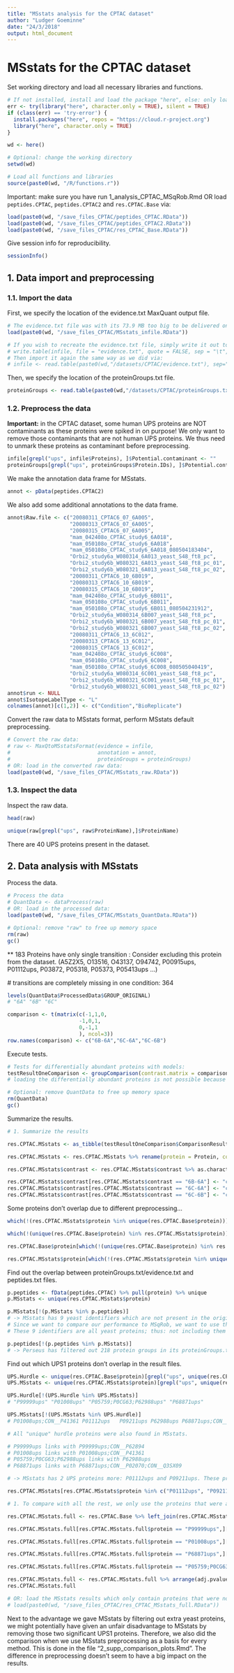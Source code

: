 ```yaml
---
title: "MSstats analysis for the CPTAC dataset"
author: "Ludger Goeminne"
date: "24/3/2018"
output: html_document
---
```


# MSstats for the CPTAC dataset

Set working directory and load all necessary libraries and functions.

```r
# If not installed, install and load the package "here", else: only load the package.
err <- try(library("here", character.only = TRUE), silent = TRUE)
if (class(err) == 'try-error') {
  install.packages("here", repos = "https://cloud.r-project.org")
  library("here", character.only = TRUE)
}

wd <- here()

# Optional: change the working directory
setwd(wd)

# Load all functions and libraries
source(paste0(wd, "/R/functions.r"))
```

Important: make sure you have run 1_analysis_CPTAC_MSqRob.Rmd OR load `peptides.CPTAC`, `peptides.CPTAC2` and `res.CPTAC.Base` via:

```r
load(paste0(wd, "/save_files_CPTAC/peptides_CPTAC.RData"))
load(paste0(wd, "/save_files_CPTAC/peptides_CPTAC2.RData"))
load(paste0(wd, "/save_files_CPTAC/res_CPTAC_Base.RData"))
```

Give session info for reproducibility.

```r
sessionInfo()
```

## 1. Data import and preprocessing

### 1.1. Import the data

First, we specify the location of the evidence.txt MaxQuant output file.

```r
# The evidence.txt file was with its 73.9 MB too big to be delivered on a GitHub server. However, you can load it in via the following .RData file:
load(paste0(wd, "/save_files_CPTAC/MSstats_infile.RData"))

# If you wish to recreate the evidence.txt file, simply write it out to a tab-delimited file again via:
# write.table(infile, file = "evidence.txt", quote = FALSE, sep = "\t", na = "", row.names = FALSE, col.names = TRUE)
# Then import it again the same way as we did via:
# infile <- read.table(paste0(wd,"/datasets/CPTAC/evidence.txt"), sep="\t", header=TRUE)
```

Then, we specify the location of the proteinGroups.txt file.

```r
proteinGroups <- read.table(paste0(wd,"/datasets/CPTAC/proteinGroups.txt"), sep="\t", header = TRUE)
```

### 1.2. Preprocess the data

**Important:** in the CPTAC dataset, some human UPS proteins are NOT contaminants as these proteins were spiked in on purpose! We only want to remove those contaminants that are not human UPS proteins. We thus need to unmark these proteins as contaminant before preprocessing.

```r
infile[grepl("ups", infile$Proteins), ]$Potential.contaminant <- ""
proteinGroups[grepl("ups", proteinGroups$Protein.IDs), ]$Potential.contaminant <- ""
```

We make the annotation data frame for MSstats.

```r
annot <- pData(peptides.CPTAC2)
```

We also add some additional annotations to the data frame.

```r
annot$Raw.file <- c("20080311_CPTAC6_07_6A005",
                    "20080313_CPTAC6_07_6A005",
                    "20080315_CPTAC6_07_6A005",
                    "mam_042408o_CPTAC_study6_6A018",
                    "mam_050108o_CPTAC_study6_6A018",
                    "mam_050108o_CPTAC_study6_6A018_080504183404",
                    "Orbi2_study6a_W080314_6A013_yeast_S48_ft8_pc",
                    "Orbi2_study6b_W080321_6A013_yeast_S48_ft8_pc_01",
                    "Orbi2_study6b_W080321_6A013_yeast_S48_ft8_pc_02",
                    "20080311_CPTAC6_10_6B019",
                    "20080313_CPTAC6_10_6B019",
                    "20080315_CPTAC6_10_6B019",
                    "mam_042408o_CPTAC_study6_6B011",
                    "mam_050108o_CPTAC_study6_6B011",
                    "mam_050108o_CPTAC_study6_6B011_080504231912",
                    "Orbi2_study6a_W080314_6B007_yeast_S48_ft8_pc",
                    "Orbi2_study6b_W080321_6B007_yeast_S48_ft8_pc_01",
                    "Orbi2_study6b_W080321_6B007_yeast_S48_ft8_pc_02",
                    "20080311_CPTAC6_13_6C012",
                    "20080313_CPTAC6_13_6C012",
                    "20080315_CPTAC6_13_6C012",
                    "mam_042408o_CPTAC_study6_6C008",
                    "mam_050108o_CPTAC_study6_6C008",
                    "mam_050108o_CPTAC_study6_6C008_080505040419",
                    "Orbi2_study6a_W080314_6C001_yeast_S48_ft8_pc",
                    "Orbi2_study6b_W080321_6C001_yeast_S48_ft8_pc_01",
                    "Orbi2_study6b_W080321_6C001_yeast_S48_ft8_pc_02")
annot$run <- NULL
annot$IsotopeLabelType <- "L"
colnames(annot)[c(1,2)] <- c("Condition","BioReplicate")
```

Convert the raw data to MSstats format, perform MSstats default preprocessing.

```r
# Convert the raw data:
# raw <- MaxQtoMSstatsFormat(evidence = infile,
#                            annotation = annot,
#                            proteinGroups = proteinGroups)
# OR: load in the converted raw data:
load(paste0(wd, "/save_files_CPTAC/MSstats_raw.RData"))
```

### 1.3. Inspect the data

Inspect the raw data.

```r
head(raw)
```

```r
unique(raw[grepl("ups", raw$ProteinName),]$ProteinName)
```

There are 40 UPS proteins present in the dataset.

## 2. Data analysis with MSstats

Process the data.

```r
# Process the data
# QuantData <- dataProcess(raw)
# OR: load in the processed data:
load(paste0(wd, "/save_files_CPTAC/MSstats_QuantData.RData"))

# Optional: remove "raw" to free up memory space
rm(raw)
gc()
```

** 183 Proteins have only single transition : Consider excluding this protein from the dataset. (A5Z2X5, O13516, O43137, O94742, P00915ups, P01112ups, P03872, P05318, P05373, P05413ups ...) 

\# transitions are completely missing in one condition: 364

```r
levels(QuantData$ProcessedData$GROUP_ORIGINAL)
# "6A" "6B" "6C"
```

```r
comparison <- t(matrix(c(-1,1,0,
                       -1,0,1,
                       0,-1,1
                       ), ncol=3))
row.names(comparison) <- c("6B-6A","6C-6A","6C-6B")
```

Execute tests.

```r
# Tests for differentially abundant proteins with models:
testResultOneComparison <- groupComparison(contrast.matrix = comparison, data = QuantData)
# loading the differentially abundant proteins is not possible because the file is > 50 MB and can thus not be put on GitHub.

# Optional: remove QuantData to free up memory space
rm(QuantData)
gc()
```

Summarize the results.

```r
# 1. Summarize the results

res.CPTAC.MSstats <- as_tibble(testResultOneComparison$ComparisonResult)

res.CPTAC.MSstats <- res.CPTAC.MSstats %>% rename(protein = Protein, contrast = Label)

res.CPTAC.MSstats$contrast <- res.CPTAC.MSstats$contrast %>% as.character

res.CPTAC.MSstats$contrast[res.CPTAC.MSstats$contrast == "6B-6A"] <- "condition6B-condition6A"
res.CPTAC.MSstats$contrast[res.CPTAC.MSstats$contrast == "6C-6A"] <- "condition6C-condition6A"
res.CPTAC.MSstats$contrast[res.CPTAC.MSstats$contrast == "6C-6B"] <- "condition6C-condition6B"
```

Some proteins don't overlap due to different preprocessing...

```r
which(!(res.CPTAC.MSstats$protein %in% unique(res.CPTAC.Base$protein)))

which(!(unique(res.CPTAC.Base$protein) %in% res.CPTAC.MSstats$protein))

res.CPTAC.Base$protein[which(!(unique(res.CPTAC.Base$protein) %in% res.CPTAC.MSstats$protein))]

res.CPTAC.MSstats$protein[which(!(res.CPTAC.MSstats$protein %in% unique(res.CPTAC.Base$protein)))]
```

Find out the overlap between proteinGroups.txt/evidence.txt and peptides.txt files.

```r
p.peptides <- fData(peptides.CPTAC) %>% pull(protein) %>% unique
p.MSstats <- unique(res.CPTAC.MSstats$protein)

p.MSstats[!(p.MSstats %in% p.peptides)]
# -> MSstats has 9 yeast identifiers which are not present in the original peptides.txt file.
# Since we want to compare our performance to MSqRob, we want to use the same preprocessing. Thus we also merge with res.CPTAC.Base.
# These 9 identifiers are all yeast proteins; thus: not including them in the MSstats list could only improve MSstats' performance, but not reduce it.

p.peptides[!(p.peptides %in% p.MSstats)]
# -> Perseus has filtered out 218 protein groups in its proteinGroups.txt file.
```

Find out which UPS1 proteins don't overlap in the result files.

```r
UPS.Hurdle <- unique(res.CPTAC.Base$protein)[grepl("ups", unique(res.CPTAC.Base$protein))]
UPS.MSstats <- unique(res.CPTAC.MSstats$protein)[grepl("ups", unique(res.CPTAC.MSstats$protein))]

UPS.Hurdle[!(UPS.Hurdle %in% UPS.MSstats)]
# "P99999ups" "P01008ups" "P05759;P0CG63;P62988ups" "P68871ups"

UPS.MSstats[!(UPS.MSstats %in% UPS.Hurdle)]
# P01008ups;CON__P41361 P01112ups   P09211ups P62988ups P68871ups;CON__P02070;CON__Q3SX09 P99999ups;CON__P62894  

# All "unique" hurdle proteins were also found in MSstats.

# P99999ups links with P99999ups;CON__P62894
# P01008ups links with P01008ups;CON__P41361
# P05759;P0CG63;P62988ups links with P62988ups
# P68871ups links with P68871ups;CON__P02070;CON__Q3SX09

# -> MSstats has 2 UPS proteins more: P01112ups and P09211ups. These proteins were filtered out during our preprocessing, but some are significant in MSstats:

res.CPTAC.MSstats[res.CPTAC.MSstats$protein %in% c("P01112ups", "P09211ups"),]

# 1. To compare with all the rest, we only use the proteins that were also present in MSqRob's preprocessing. We fill up the UPS proteins that could be linked:

res.CPTAC.MSstats.full <- res.CPTAC.Base %>% left_join(res.CPTAC.MSstats)

res.CPTAC.MSstats.full[res.CPTAC.MSstats.full$protein == "P99999ups",][,c("contrast", "log2FC", "SE", "Tvalue", "pvalue", "adj.pvalue")] <- res.CPTAC.MSstats[res.CPTAC.MSstats$protein == "P99999ups;CON__P62894",][,c("contrast", "log2FC", "SE", "Tvalue", "pvalue", "adj.pvalue")]

res.CPTAC.MSstats.full[res.CPTAC.MSstats.full$protein == "P01008ups",][,c("contrast", "log2FC", "SE", "Tvalue", "pvalue", "adj.pvalue")] <- res.CPTAC.MSstats[res.CPTAC.MSstats$protein == "P01008ups;CON__P41361",][,c("contrast", "log2FC", "SE", "Tvalue", "pvalue", "adj.pvalue")]

res.CPTAC.MSstats.full[res.CPTAC.MSstats.full$protein == "P68871ups",][,c("contrast", "log2FC", "SE", "Tvalue", "pvalue", "adj.pvalue")] <- res.CPTAC.MSstats[res.CPTAC.MSstats$protein == "P68871ups;CON__P02070;CON__Q3SX09",][,c("contrast", "log2FC", "SE", "Tvalue", "pvalue", "adj.pvalue")]

res.CPTAC.MSstats.full[res.CPTAC.MSstats.full$protein == "P05759;P0CG63;P62988ups",][,c("contrast", "log2FC", "SE", "Tvalue", "pvalue", "adj.pvalue")] <- res.CPTAC.MSstats[res.CPTAC.MSstats$protein == "P62988ups",][,c("contrast", "log2FC", "SE", "Tvalue", "pvalue", "adj.pvalue")]

res.CPTAC.MSstats.full <- res.CPTAC.MSstats.full %>% arrange(adj.pvalue,pvalue)
res.CPTAC.MSstats.full

# OR: load the MSstats results which only contain proteins that were not filtered out during our preprocessing:
# load(paste0(wd, "/save_files_CPTAC/res_CPTAC_MSstats_full.RData"))
```

Next to the advantage we gave MSstats by filtering out extra yeast proteins, we might potentially have given an unfair disadvantage to MSstats by removing those two significant UPS1 proteins. Therefore, we also did the comparison when we use MSstats preprocessing as a basis for every method. This is done in the file "2_supp_comparison_plots.Rmd". The difference in preprocessing doesn't seem to have a big impact on the results.

